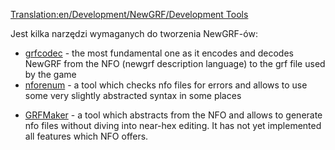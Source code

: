 [[Translation:en/Development/NewGRF/Development Tools]]

Jest kilka narzędzi wymaganych do tworzenia NewGRF-ów:

* [http://www.openttd.org/download-grfcodec grfcodec] - the most fundamental one as it encodes and decodes NewGRF from the NFO (newgrf description language) to the grf file used by the game
* [http://www.openttd.org/download-nforenum nforenum] - a tool which checks nfo files for errors and allows to use some very slightly abstracted syntax in some places

* [http://www.tt-forums.net/viewtopic.php?f=68&t=10167 GRFMaker] - a tool which abstracts from the NFO and allows to generate nfo files without diving into near-hex editing. It has not yet implemented all features which NFO offers.